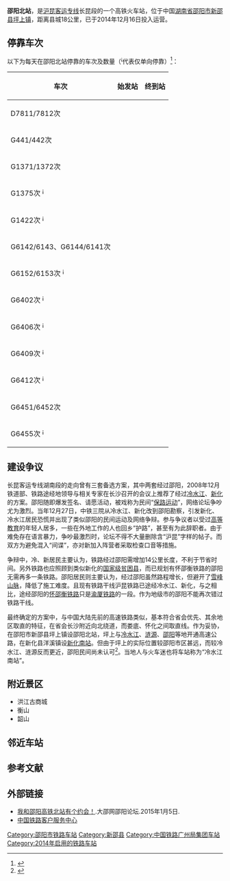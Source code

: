 {{About|沪昆客运专线的一个车站|[[娄邵铁路|娄邵铁路]]原邵阳北站|双清站}}
{{Infobox China railway station
|车站名称 = 邵阳北站
|图片 =
|图片介绍 = 
|车站名称拼音 = Shaoyangbei Zhan
|英文名称 = Shaoyangbei Railway Station
|车站代码 = 65669<ref>{{cite web|url=http://hyfw.12306.cn/hyinfo/action/FwcszsAction_index?type=1|title=营业站服务信息查询|publisher=[[中国铁路客户服务中心|中国铁路客户服务中心]]|accessdate=2016-12-30|archive-date=2016-11-06|archive-url=https://web.archive.org/web/20161106075157/http://hyfw.12306.cn/hyinfo/action/FwcszsAction_index?type=1|dead-url=no}}</ref>
|电报码 = OVQ
|拼音码 = SYB
|开通运营 = 2014年12月16日
|车站位置 = [[中国|中国]][[湖南省|湖南省]][[邵阳市|邵阳市]][[新邵县|新邵县]]
|坐标 = {{coord|27|34|40.63|N|111|29|56.40|E|display=inline,title}}
|归属 = [[广州铁路（集团）公司|广州铁路（集团）公司]]
|线路 = [[沪昆高速铁路|沪昆高速铁路]]（[[长昆客运专线|长昆客运专线]]） 
|车站等级 = [[三等站_(中国大陆)|三等站]]
|月台数目 = 2
|站台面 =   
|股道数目 = 4 
}}

'''邵阳北站'''，是[[沪昆客运专线|沪昆客运专线]]长昆段的一个高铁火车站，位于中国[[湖南省|湖南省]][[邵阳市|邵阳市]][[新邵县|新邵县]][[坪上镇|坪上镇]]，距离县城18公里，已于2014年12月16日投入运营。

==停靠车次==
以下为每天在邵阳北站停靠的车次及数量（<sup>¡</sup>代表仅单向停靠）<ref>{{Cite web |url=http://train.qunar.com/station.htm?fromStation=%E9%82%B5%E9%98%B3%E5%8C%97&ex_track=bd_aladding_train_s1_chezhan |title=去哪儿网 邵阳北站列车查询结果 |accessdate=2015-02-27 |archive-date=2015-02-27 |archive-url=https://web.archive.org/web/20150227081818/http://train.qunar.com/station.htm?fromStation=%E9%82%B5%E9%98%B3%E5%8C%97&ex_track=bd_aladding_train_s1_chezhan |dead-url=no }}</ref>：
{| class="wikitable"
|-
! 车次 !! 始发站 !! 终到站
|-
| D7811/7812次 || {{站|长沙南}} || {{站|怀化南}}
|-
| G441/442次 || {{站|北京西}} || {{站|怀化南}}
|-
| G1371/1372次 || {{站|上海虹橋}} || {{站|怀化南}}
|-
| G1375次 <sup>¡</sup> || {{站|上海虹橋}} || {{站|怀化南}}
|-
| G1422次 <sup>¡</sup> || {{站|怀化南}} || {{站|杭州东}}
|-
| G6142/6143、G6144/6141次 || {{站|深圳北}} || {{站|怀化南}}
|-
| G6152/6153次 <sup>¡</sup> || {{站|广州南}} || {{站|怀化南}}
|-
| G6402次 <sup>¡</sup> || {{站|怀化南}} || {{站|长沙南}}
|-
| G6406次 <sup>¡</sup> || {{站|怀化南}} || {{站|长沙南}}
|-
| G6409次 <sup>¡</sup> || {{站|长沙南}} || {{站|怀化南}}
|-
| G6412次 <sup>¡</sup> || {{站|怀化南}} || {{站|长沙南}}
|-
| G6451/6452次 || {{站|长沙南}} || {{站|新晃西}}
|-
| G6455次 <sup>¡</sup> || {{站|长沙南}} || {{站|新晃西}}
|}

==建设争议==
长昆客运专线湖南段的走向曾有三套备选方案，其中两套经过邵阳，2008年12月铁道部、铁路途经地领导与相关专家在长沙召开的会议上推荐了经过[[冷水江市|冷水江]]、[[新化县|新化]]的方案。邵阳随即爆发签名、请愿活动，被戏称为民间“[[保路运动|保路运动]]”，网络论坛争吵尤为激烈。当年12月27日，中铁三院从冷水江、新化改到邵阳勘察，引发新化、冷水江居民恐慌并出现了类似邵阳的民间运动及网络争辩。参与争议者以受过[[高等教育|高等教育]]的年轻人居多，一些在外地工作的人也回乡“护路”，甚至有为此辞职者。由于难免存在语言暴力，争吵最激烈时，论坛不得不大量删除含“沪昆”字样的帖子。而双方为避免混入“间谍”，亦对新加入阵营者采取检查口音等措施。

争辩中，冷、新居民主要认为，铁路经过邵阳需增加14公里长度，不利于节省时间。另外铁路也应照顾到类似新化的[[国家级贫困县|国家级贫困县]]，而已规划有怀邵衡铁路的邵阳无需再多一条铁路。邵阳居民则主要认为，经过邵阳虽然路程增长，但避开了[[雪峰山脉|雪峰山脉]]，降低了施工难度。且现有铁路干线沪昆铁路已途经冷水江、新化，与之相比，途经邵阳的[[怀邵衡铁路|怀邵衡铁路]]只是[[渝厦铁路|渝厦铁路]]的一段。作为地级市的邵阳不能再次错过铁路干线。

最终确定的方案中，与中国大陆先前的高速铁路类似，基本符合省会优先、其余地区取直的特征，在省会长沙附近向北绕道，而娄底、怀化之间取直线。作为妥协，在邵阳市新邵县坪上镇设邵阳北站，坪上与[[冷水江市|冷水江]]、[[涟源市|涟源]]、[[邵阳市|邵阳]]等地开通高速公路，在新化县洋溪镇设[[新化南站|新化南站]]。但由于坪上的实际位置较邵阳市区甚远，而较冷水江、涟源反而更近，邵阳民间尚未认可<ref>{{cite news|url=http://www.gyxww.cn/finance/GS/200904/23789.html|title=娄底邵阳争夺沪昆高铁过境 网友竞相发起保路运动|publisher=[[瞭望东方周刊|瞭望东方周刊]]|date=2009-04-13|accessdate=2015-03-06|archive-url=https://web.archive.org/web/20150215021430/http://www.gyxww.cn/finance/GS/200904/23789.html|archive-date=2015-02-15|dead-url=yes}}</ref>。当地人与火车迷也将车站称为“冷水江南站”。

==附近景区==
*洪江古商城
*衡山
*韶山

==邻近车站==
{{start rail box|[[中国铁路|中国铁路]]}}
{{s-inop|[[娄底南站|娄底南站]]|[[上海虹橋站|上海虹桥]]方向}}
{{s-line|[[沪昆高速铁路|沪昆高速铁路]]<br />← 52km 邵阳北站 37km →}}
{{s-inop|[[新化南站|新化南站]]|[[昆明南站|昆明南]]方向}}
{{s-end}}

==参考文献==
{{reflist}}

==外部链接==
* [http://www.aiweibang.com/yuedu/8706006.html 我和邵阳高铁北站有个约会！].大邵网邵阳论坛.2015年1月5日.
* [http://www.12306.cn/mormhweb/ 中国铁路客户服务中心] {{Wayback|url=http://www.12306.cn/mormhweb/ |date=20180205163941 }}
{{沪昆客运专线}}
{{湖南省铁路}}

[[Category:邵阳市铁路车站|Category:邵阳市铁路车站]]
[[Category:新邵县|Category:新邵县]]
[[Category:中国铁路广州局集团车站|Category:中国铁路广州局集团车站]]
[[Category:2014年启用的铁路车站|Category:2014年启用的铁路车站]]